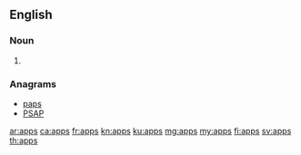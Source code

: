 {{also|apps|Apps|apps.}}
==English==

===Noun===
{{head|en|plural}}

# {{plural of|app|lang=en}}

===Anagrams===
* [[paps#English|paps]]
* [[PSAP#English|PSAP]]

[[ar:apps]]
[[ca:apps]]
[[fr:apps]]
[[kn:apps]]
[[ku:apps]]
[[mg:apps]]
[[my:apps]]
[[fi:apps]]
[[sv:apps]]
[[th:apps]]